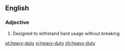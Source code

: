 ==English==

===Adjective===
{{en-adj|pos=[[heavy]]-[[duty]]}}

# Designed to withstand hard usage without breaking.

[[pt:heavy-duty]]
[[vi:heavy-duty]]
[[zh:heavy-duty]]